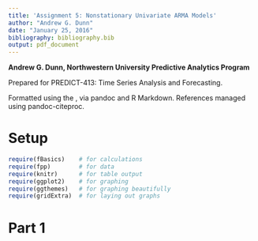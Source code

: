 ```yaml
---
title: 'Assignment 5: Nonstationary Univariate ARMA Models'
author: "Andrew G. Dunn"
date: "January 25, 2016"
bibliography: bibliography.bib
output: pdf_document
---
```


\vfill

**Andrew G. Dunn, Northwestern University Predictive Analytics Program**

Prepared for PREDICT-413: Time Series Analysis and Forecasting.

Formatted using the \LaTeX\, via pandoc and R Markdown. References managed using pandoc-citeproc.

\newpage

# Setup

```r
require(fBasics)    # for calculations 
require(fpp)        # for data 
require(knitr)      # for table output
require(ggplot2)    # for graphing
require(ggthemes)   # for graphing beautifully
require(gridExtra)  # for laying out graphs
```


# Part 1

